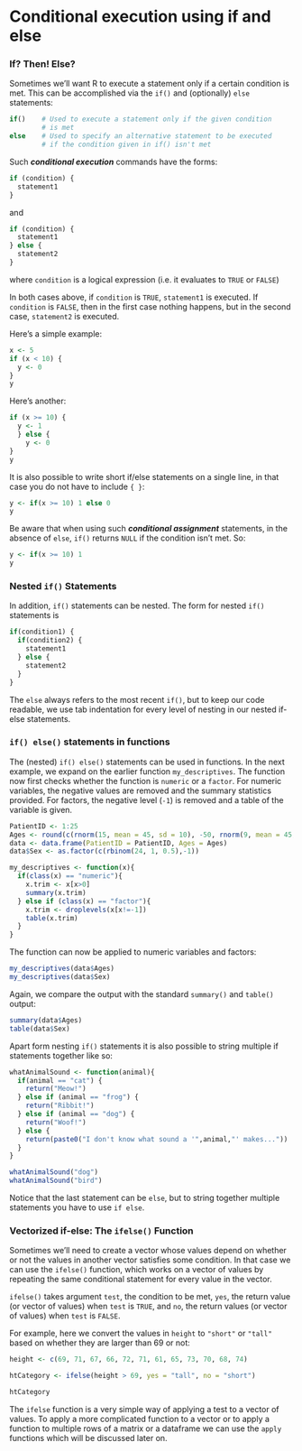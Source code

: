 # Conditional execution using if and else

### If? Then! Else?

Sometimes we'll want R to execute a statement only if a certain condition is met. This can be accomplished via the `if()` and (optionally) `else` statements:

```r
if()    # Used to execute a statement only if the given condition
        # is met
else    # Used to specify an alternative statement to be executed 
        # if the condition given in if() isn't met
```

Such ***conditional execution*** commands have the forms:

```r
if (condition) {
  statement1
}
```

and

```r
if (condition) {
  statement1
} else {
  statement2
}
```

where `condition` is a logical expression (i.e. it evaluates to `TRUE` or `FALSE`)

In both cases above, if `condition` is `TRUE`, `statement1` is executed. If `condition` is `FALSE`, then in the first case nothing happens, but in the second case, `statement2` is executed.

Here's a simple example:

```r
x <- 5
if (x < 10) {
  y <- 0
}
y
```

Here's another:

```r
if (x >= 10) {
  y <- 1
  } else {
    y <- 0
}
y
```

It is also possible to write short if/else statements on a single line, in that case you do not have to include `{ }`:

```r
y <- if(x >= 10) 1 else 0
y
```

Be aware that when using such ***conditional assignment*** statements, in the absence of `else`, `if()` returns `NULL` if the condition isn't met. So:

```r
y <- if(x >= 10) 1
y
```



### Nested `if()` Statements

In addition, `if()` statements can be nested. The form for nested `if()` statements is

```r

if(condition1) {
  if(condition2) {
    statement1 
  } else {
    statement2
  }
}
```

The `else` always refers to the most recent `if()`, but to keep our code readable, we use tab indentation for every level of nesting in our nested if-else statements.

### `if() else()` statements in functions

The (nested) `if() else()` statements can be used in functions. 
In the next example, we expand on the earlier function `my_descriptives`. The function now first checks whether the function is `numeric` or a `factor`. For numeric variables, the negative values are removed and the summary statistics provided. For factors, the negative level (`-1`) is removed and a table of the variable is given.


```r
PatientID <- 1:25
Ages <- round(c(rnorm(15, mean = 45, sd = 10), -50, rnorm(9, mean = 45, sd = 10) ) )
data <- data.frame(PatientID = PatientID, Ages = Ages)
data$Sex <- as.factor(c(rbinom(24, 1, 0.5),-1))
```


```r
my_descriptives <- function(x){
  if(class(x) == "numeric"){
    x.trim <- x[x>0]
    summary(x.trim)
  } else if (class(x) == "factor"){
    x.trim <- droplevels(x[x!=-1])
    table(x.trim)
  }
}
```

The function can now be applied to numeric variables and factors:

```r
my_descriptives(data$Ages)
my_descriptives(data$Sex)
```


Again, we compare the output with the standard `summary()` and `table()` output:

```r
summary(data$Ages)
table(data$Sex)
```



Apart form nesting `if()` statements it is also possible to string multiple if statements together like so:

```r
whatAnimalSound <- function(animal){
  if(animal == "cat") {
    return("Meow!")
  } else if (animal == "frog") {
    return("Ribbit!")
  } else if (animal == "dog") {
    return("Woof!")
  } else {
    return(paste0("I don't know what sound a '",animal,"' makes..."))
  }
}
```

```r
whatAnimalSound("dog")
whatAnimalSound("bird")
```

::: callout-tip
Notice that the last statement can be `else`, but to string together multiple statements you have to use `if else`.
:::

### Vectorized if-else: The `ifelse()` Function

Sometimes we'll need to create a vector whose values depend on whether or not the values in another vector satisfies some condition. In that case we can use the `ifelse()` function, which works on a vector of values by repeating the same conditional statement for every value in the vector.

`ifelse()` takes argument `test`, the condition to be met, `yes`, the return value (or vector of values) when `test` is `TRUE`, and `no`, the return values (or vector of values) when `test` is `FALSE`.

For example, here we convert the values in `height` to `"short"` or `"tall"` based on whether they are larger than 69 or not:

```r
height <- c(69, 71, 67, 66, 72, 71, 61, 65, 73, 70, 68, 74)

htCategory <- ifelse(height > 69, yes = "tall", no = "short")

htCategory
```

The `ifelse` function is a very simple way of applying a test to a vector of values. To apply a more complicated function to a vector or to apply a function to multiple rows of a matrix or a dataframe we can use the `apply` functions which will be discussed later on.